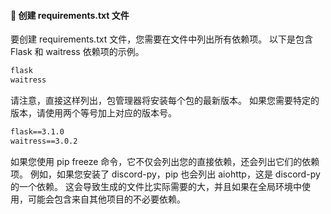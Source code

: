 #### 📝 创建 requirements.txt 文件

要创建 requirements.txt 文件，您需要在文件中列出所有依赖项。
以下是包含 Flask 和 waitress 依赖项的示例。

```txt
flask
waitress
```

请注意，直接这样列出，包管理器将安装每个包的最新版本。
如果您需要特定的版本，请使用两个等号加上对应的版本号。

```txt
flask==3.1.0
waitress==3.0.2
```

如果您使用 pip freeze 命令，它不仅会列出您的直接依赖，还会列出它们的依赖项。
例如，如果您安装了 discord-py，pip 也会列出 aiohttp，这是 discord-py 的一个依赖。
这会导致生成的文件比实际需要的大，并且如果在全局环境中使用，可能会包含来自其他项目的不必要依赖。